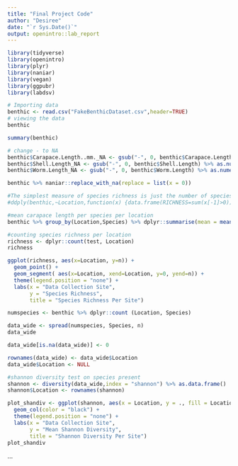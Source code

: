 ```yaml
---
title: "Final Project Code"
author: "Desiree"
date: "`r Sys.Date()`"
output: openintro::lab_report
---
```


```r
library(tidyverse)
library(openintro)
library(plyr)
library(naniar)
library(vegan)
library(ggpubr)
library(labdsv)

# Importing data
benthic <- read.csv("FakeBenthicDataset.csv",header=TRUE)
# viewing the data
benthic

summary(benthic)

```
```r
# change - to NA
benthic$Carapace.Length..mm._NA <- gsub("-", 0, benthic$Carapace.Length..mm.) %>% as.numeric() %>% tidyr::replace_na(0)
benthic$Shell.Length_NA <- gsub("-", 0, benthic$Shell.Length) %>% as.numeric() %>% tidyr::replace_na(0)
benthic$Worm.Length_NA <- gsub("-", 0, benthic$Worm.Length) %>% as.numeric() %>% tidyr::replace_na(0)

benthic %>% naniar::replace_with_na(replace = list(x = 0))
```

```r

#The simplest measure of species richness is just the number of species recorded per site. That is, the number of species that have more than one individual recorded.
#ddply(benthic,~Location,function(x) {data.frame(RICHNESS=sum(x[-1]>0))})

#mean carapace length per species per location
benthic %>% group_by(Location,Species) %>% dplyr::summarise(mean = mean(as.numeric(Carapace.Length..mm._NA))) -> test
```

```r
#counting species richness per location
richness <- dplyr::count(test, Location)
richness

ggplot(richness, aes(x=Location, y=n)) +
  geom_point() + 
  geom_segment( aes(x=Location, xend=Location, y=0, yend=n)) +
  theme(legend.position = "none") +
  labs(x = "Data Collection Site",
       y = "Species Richness",
       title = "Species Richness Per Site")
```
```r

numspecies <- benthic %>% dplyr::count (Location, Species)

```

```r

data_wide <- spread(numspecies, Species, n)
data_wide

data_wide[is.na(data_wide)] <- 0

```

```r

rownames(data_wide) <- data_wide$Location
data_wide$Location <- NULL

```

```r

#shannon diversity test on species present
shannon <- diversity(data_wide,index = "shannon") %>% as.data.frame()
shannon$Location <- rownames(shannon)
```

```r

plot_shandiv <- ggplot(shannon, aes(x = Location, y = ., fill = Location)) +
  geom_col(color = "black") +
  theme(legend.position = "none") +
  labs(x = "Data Collection Site",
       y = "Mean Shannon Diversity",
       title = "Shannon Diversity Per Site")
plot_shandiv

```

...

